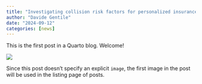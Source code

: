 ```yaml
---
title: "Investigating collision risk factors for personalized insurance policies"
author: "Davide Gentile"
date: "2024-09-12"
categories: [news]
---
```


This is the first post in a Quarto blog. Welcome!

![](thumbnail.jpg)

Since this post doesn't specify an explicit `image`, the first image in the post will be used in the listing page of posts.
